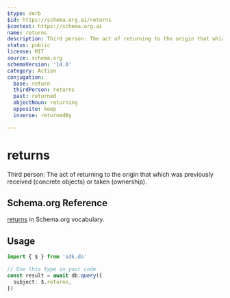 ```yaml
---
$type: Verb
$id: https://schema.org.ai/returns
$context: https://schema.org.ai
name: returns
description: Third person: The act of returning to the origin that which was previously received (concrete objects) or taken (ownership).
status: public
license: MIT
source: schema.org
schemaVersion: '14.0'
category: Action
conjugation:
  base: return
  thirdPerson: returns
  past: returned
  objectNoun: returning
  opposite: keep
  inverse: returnedBy

---
```


# returns

Third person: The act of returning to the origin that which was previously received (concrete objects) or taken (ownership).

## Schema.org Reference

[returns](https://schema.org/ReturnAction) in Schema.org vocabulary.

## Usage

```typescript
import { $ } from 'sdk.do'

// Use this type in your code
const result = await db.query({
  subject: $.returns,
})
```
